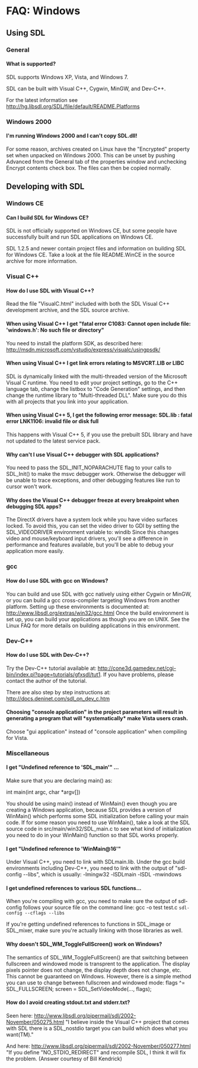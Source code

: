 = FAQ: Windows =


== Using SDL ==
=== General ===
==== What is supported? ====
SDL supports Windows XP, Vista, and Windows 7.

SDL can be built with Visual C++, Cygwin, MinGW, and Dev-C++.

For the latest information see http://hg.libsdl.org/SDL/file/default/README.Platforms


=== Windows 2000 ===
==== I'm running Windows 2000 and I can't copy SDL.dll! ====
For some reason, archives created on Linux have the "Encrypted" property set when unpacked on Windows 2000. This can be unset by pushing Advanced from the General tab of the properties window and unchecking Encrypt contents check box. The files can then be copied normally.


== Developing with SDL ==
=== Windows CE ===
==== Can I build SDL for Windows CE? ====
SDL is not officially supported on Windows CE, but some people have successfully built and run SDL applications on Windows CE.

SDL 1.2.5 and newer contain project files and information on building SDL for Windows CE. Take a look at the file README.WinCE in the source archive for more information.

=== Visual C++ ===
==== How do I use SDL with Visual C++? ====
Read the file "VisualC.html" included with both the SDL Visual C++ development archive, and the SDL source archive.

==== When using Visual C++ I get "fatal error C1083: Cannot open include file: 'windows.h': No such file or directory" ====
You need to install the platform SDK, as described here:
http://msdn.microsoft.com/vstudio/express/visualc/usingpsdk/

==== When using Visual C++ I get link errors relating to MSVCRT.LIB or LIBC ====
SDL is dynamically linked with the multi-threaded version of the Microsoft Visual C runtime. You need to edit your project settings, go to the C++ language tab, change the listbox to "Code Generation" settings, and then change the runtime library to "Multi-threaded DLL". Make sure you do this with all projects that you link into your application.

==== When using Visual C++ 5, I get the following error message: SDL.lib : fatal error LNK1106: invalid file or disk full ====
This happens with Visual C++ 5, if you use the prebuilt SDL library and have not updated to the latest service pack.

==== Why can't I use Visual C++ debugger with SDL applications? ====
You need to pass the SDL_INIT_NOPARACHUTE flag to your calls to SDL_Init() to make the msvc debugger work. Otherwise the debugger will be unable to trace exceptions, and other debugging features like run to cursor won't work.

==== Why does the Visual C++ debugger freeze at every breakpoint when debugging SDL apps? ====
The DirectX drivers have a system lock while you have video surfaces locked. To avoid this, you can set the video driver to GDI by setting the SDL_VIDEODRIVER environment variable to: windib
Since this changes video and mouse/keyboard input drivers, you'll see a difference in performance and features available, but you'll be able to debug your application more easily.


=== gcc ===
==== How do I use SDL with gcc on Windows? ====
You can build and use SDL with gcc natively using either Cygwin or MinGW, or you can build a gcc cross-compiler targeting Windows from another platform.
Setting up these environments is documented at: http://www.libsdl.org/extras/win32/gcc.html
Once the build environment is set up, you can build your applications as though you are on UNIX. See the Linux FAQ for more details on building applications in this environment.


=== Dev-C++ ===
==== How do I use SDL with Dev-C++? ====
Try the Dev-C++ tutorial available at: http://cone3d.gamedev.net/cgi-bin/index.pl?page=tutorials/gfxsdl/tut1.
If you have problems, please contact the author of the tutorial.

There are also step by step instructions at: http://docs.deninet.com/sdl_on_dev_c.htm

==== Choosing "console application" in the project parameters will result in generating a program that will *systematically* make Vista users crash. ====
Choose "gui application" instead of "console application" when compiling for Vista.


=== Miscellaneous ===
==== I get "Undefined reference to 'SDL_main'" ... ====
Make sure that you are declaring main() as:

<!-- include "SDL.h" -->

int main(int argc, char *argv[])

You should be using main() instead of WinMain() even though you are creating a Windows application, because SDL provides a version of WinMain() which performs some SDL initialization before calling your main code. If for some reason you need to use WinMain(), take a look at the SDL source code in src/main/win32/SDL_main.c to see what kind of initialization you need to do in your WinMain() function so that SDL works properly.

==== I get "Undefined reference to 'WinMain@16'" ====
Under Visual C++, you need to link with SDLmain.lib. Under the gcc build environments including Dev-C++, you need to link with the output of "sdl-config --libs", which is usually: -lmingw32 -lSDLmain -lSDL -mwindows

==== I get undefined references to various SDL functions... ====
When you're compiling with gcc, you need to make sure the output of sdl-config follows your source file on the command line:
gcc -o test test.c <code>sdl-config --cflags --libs</code>

If you're getting undefined references to functions in SDL_image or SDL_mixer, make sure you're actually linking with those libraries as well.

==== Why doesn't SDL_WM_ToggleFullScreen() work on Windows? ====
The semantics of SDL_WM_ToggleFullScreen() are that switching between fullscreen and windowed mode is transprent to the application. The display pixels pointer does not change, the display depth does not change, etc. This cannot be guaranteed on Windows. However, there is a simple method you can use to change between fullscreen and windowed mode:
flags ^= SDL_FULLSCREEN;
screen = SDL_SetVideoMode(..., flags);

==== How do I avoid creating stdout.txt and stderr.txt? ====
Seen here:
http://www.libsdl.org/pipermail/sdl/2002-November/050275.html
"I believe inside the Visual C++ project that comes with SDL there is a SDL_nostdio target you can build which does what you want(TM)."

And here:
http://www.libsdl.org/pipermail/sdl/2002-November/050277.html
"If you define "NO_STDIO_REDIRECT" and recompile SDL, I think it will fix the problem.
(Answer courtesy of Bill Kendrick)
